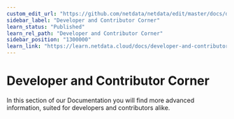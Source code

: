 ```yaml
---
custom_edit_url: "https://github.com/netdata/netdata/edit/master/docs/developer-and-contributor-corner/README.md"
sidebar_label: "Developer and Contributor Corner"
learn_status: "Published"
learn_rel_path: "Developer and Contributor Corner"
sidebar_position: "1300000"
learn_link: "https://learn.netdata.cloud/docs/developer-and-contributor-corner"
---
```


# Developer and Contributor Corner

In this section of our Documentation you will find more advanced information, suited for developers and contributors alike.
